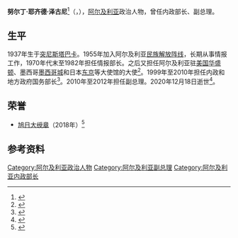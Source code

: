 {{Infobox officeholder
| 姓名     = 耶齐德·泽古尼
| 原名     = Yazid Zerhouni
| 图像     = Noureddine_yazid_zerhouni.jpg
| 职务     = 阿尔及利亚副总理
| 总统     = [[阿卜杜勒-阿齐兹·布特弗利卡|阿卜杜勒-阿齐兹·布特弗利卡]]
| 总理     = [[艾哈迈德·乌叶海亚|艾哈迈德·乌叶海亚]]
| 就任日期 = 2010年5月28日
| 卸任日期 = 2012年9月3日
| 职务1    = 阿尔及利亚内政和地方政府国务部长
| 就任日期1= 1999年12月23日
| 卸任日期1= 2010年5月28日
| 性别     = 男
| birthname = Noureddine Yazid Zerhouni 
| 出生日期 = 1937年9月5日
| 出生地点 = {{flag|Tunisia}}[[塔巴卡|塔巴卡]]
| 逝世日期 = {{Dda|2020|12|18|1937|9|5}}
| 逝世地点 = {{ALG}}[[阿尔及尔|阿尔及尔]]
| 职业     = [[政治人物|政治人物]]
| 国际     = 阿尔及利亚
| 政党     = [[民族解放陣線_(阿爾及利亞)|民族解放阵线]]
| 获奖     = {{旭日章|type=N1}}
}}
'''努尔丁·耶齐德·泽古尼'''<ref>{{cite web |title=在阿尔及利亚地震中有10多名中国建筑工人受伤 |url=https://www.chinanews.com/n/2003-05-22/26/305731.html |publisher=中国新闻网 |date=2003-05-22 |access-date=2020-12-19 |archive-date=2004-12-06 |archive-url=https://web.archive.org/web/20041206021331/http://www.chinanews.com/n/2003-05-22/26/305731.html |dead-url=no }}</ref>（{{lang-ar|نورالدين يزيد زرهوني}}，{{bd|1937年|9月5日|2020年|12月18日|catIdx=Zerhouni}}），[[阿尔及利亚|阿尔及利亚]]政治人物，曾任内政部长、副总理。

==生平==
1937年生于[[突尼斯|突尼斯]][[塔巴卡|塔巴卡]]。1955年加入阿尔及利亚[[民族解放陣線_(阿爾及利亞)|民族解放阵线]]，长期从事情报工作，1970年代末至1982年担任情报部长。之后又担任阿尔及利亚驻[[美国|美国]][[华盛顿|华盛顿]]、墨西哥[[墨西哥城|墨西哥城]]和日本[[东京|东京]]等大使馆的大使<ref>{{cite web |title=Décès de l’ancien ministre de l’Intérieur Noureddine Yazid Zerhouni |url=https://www.elwatan.com/edition/actualite/deces-de-lancien-ministre-de-linterieur-noureddine-yazid-zerhouni-18-12-2020 |publisher=El Watan |language=fr |date=2020-12-18 |access-date=2020-12-19 |archive-date=2020-12-18 |archive-url=https://web.archive.org/web/20201218163319/https://www.elwatan.com/edition/actualite/deces-de-lancien-ministre-de-linterieur-noureddine-yazid-zerhouni-18-12-2020 |dead-url=no }}</ref>。1999年至2010年担任内政和地方政府国务部长<ref>{{cite web |title=中阿合作地震台网项目在阿举行落成仪式 |url=https://www.chinanews.com/gn/news/2009/07-20/1782016.shtml |publisher=[[中国新闻网|中国新闻网]] |date=2009-07-20}}</ref>。2010年至2012年担任副总理。2020年12月18日逝世<ref>{{cite web |title=Décès de l'ancien ministre de l'Intérieur Noureddine Yazid Zerhouni |url=http://www.aps.dz/algerie/114483-deces-de-l-ancien-ministre-de-l-interieur-noureddine-yazid-zerhouni |publisher=APS |language=fr |date=2020-12-18 |access-date=2020-12-19 |archive-date=2020-12-18 |archive-url=https://web.archive.org/web/20201218140516/http://www.aps.dz/algerie/114483-deces-de-l-ancien-ministre-de-l-interieur-noureddine-yazid-zerhouni |dead-url=no }}</ref>。
==荣誉==
*[[旭日章|旭日大绶章]]（2018年）<ref>{{cite web |title=S.E.M. Zerhouni, ancien premier ministre, se voit décerner le Grand Cordon de l’Ordre du Soleil levant |url=https://www.dz.emb-japan.go.jp/bi.html#71 |publisher=Ambassade du Japon en Algérie |language=fr |access-date=2020-12-19 |archive-date=2020-09-21 |archive-url=https://web.archive.org/web/20200921113052/https://www.dz.emb-japan.go.jp/bi.html#71 |dead-url=no }}</ref>
==参考资料==
{{reflist}}
{{Authority control}}
{{DEFAULTSORT:Zerhouni, Yazid}}
[[Category:阿尔及利亚政治人物|Category:阿尔及利亚政治人物]]
[[Category:阿尔及利亚副总理|Category:阿尔及利亚副总理]]
[[Category:阿尔及利亚内政部长|Category:阿尔及利亚内政部长]]